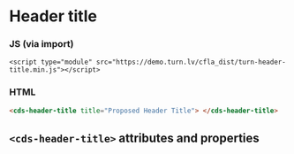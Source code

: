 
# Header title

### JS (via import)

```imoprt
<script type="module" src="https://demo.turn.lv/cfla_dist/turn-header-title.min.js"></script>
```

### HTML

```html
<cds-header-title title="Proposed Header Title"> </cds-header-title>
```

## `<cds-header-title>` attributes and properties

<Props of="cds-header-title" />
